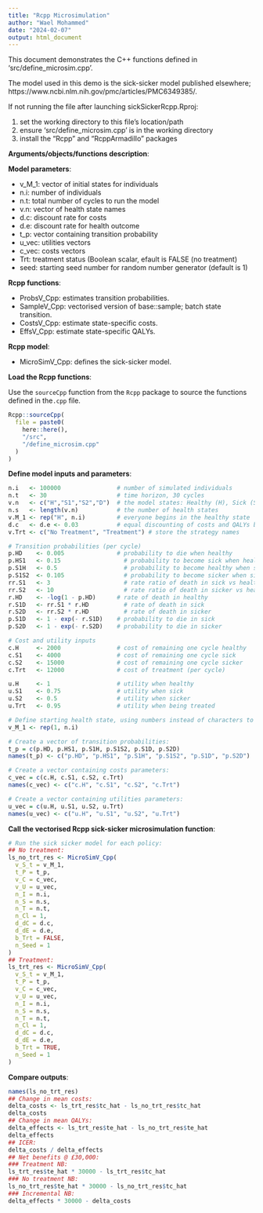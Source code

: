 ---
title: "Rcpp Microsimulation"
author: "Wael Mohammed"
date: "2024-02-07"
output: html_document
---

This document demonstrates the C++ functions defined in 'src/define_microsim.cpp'.

The model used in this demo is the sick-sicker model published elsewhere;
https://www.ncbi.nlm.nih.gov/pmc/articles/PMC6349385/.

If not running the file after launching sickSickerRcpp.Rproj:

1. set the working directory to this file's location/path
2. ensure 'src/define_microsim.cpp' is in the working directory
3. install the "Rcpp" and "RcppArmadillo" packages

**Arguments/objects/functions description**:

**Model parameters**:

- v_M_1:   vector of initial states for individuals
- n.i:     number of individuals
- n.t:     total number of cycles to run the model
- v.n:     vector of health state names
- d.c:     discount rate for costs
- d.e:     discount rate for health outcome
- t_p:     vector containing transition probability
- u_vec:   utilities vectors
- c_vec:   costs vectors
- Trt:     treatment status (Boolean scalar, efault is FALSE (no treatment)
- seed:    starting seed number for random number generator (default is 1)

**Rcpp functions**:

- ProbsV_Cpp: estimates transition probabilities.
- SampleV_Cpp: vectorised version of base::sample; batch state transition.
- CostsV_Cpp: estimate state-specific costs.
- EffsV_Cpp: estimate state-specific QALYs.

**Rcpp model**:

- MicroSimV_Cpp: defines the sick-sicker model.

**Load the Rcpp functions**:

Use the `sourceCpp` function from the `Rcpp` package to source the functions defined in the`.cpp` file.

```{r}
Rcpp::sourceCpp(
  file = paste0(
    here::here(),
    "/src",
    "/define_microsim.cpp"
  )
)
```

**Define model inputs and parameters**:

```{r}
n.i   <- 100000                # number of simulated individuals
n.t   <- 30                    # time horizon, 30 cycles
v.n   <- c("H","S1","S2","D")  # the model states: Healthy (H), Sick (S1), Sicker (S2), Dead (D)
n.s   <- length(v.n)           # the number of health states
v.M_1 <- rep("H", n.i)         # everyone begins in the healthy state
d.c   <- d.e <- 0.03           # equal discounting of costs and QALYs by 3%
v.Trt <- c("No Treatment", "Treatment") # store the strategy names

# Transition probabilities (per cycle)
p.HD    <- 0.005               # probability to die when healthy
p.HS1   <- 0.15          	     # probability to become sick when healthy
p.S1H   <- 0.5           	     # probability to become healthy when sick
p.S1S2  <- 0.105         	     # probability to become sicker when sick
rr.S1   <- 3             	     # rate ratio of death in sick vs healthy
rr.S2   <- 10            	     # rate ratio of death in sicker vs healthy
r.HD    <- -log(1 - p.HD) 	   # rate of death in healthy
r.S1D   <- rr.S1 * r.HD  	     # rate of death in sick
r.S2D   <- rr.S2 * r.HD  	     # rate of death in sicker
p.S1D   <- 1 - exp(- r.S1D)    # probability to die in sick
p.S2D   <- 1 - exp(- r.S2D)    # probability to die in sicker

# Cost and utility inputs
c.H     <- 2000                # cost of remaining one cycle healthy
c.S1    <- 4000                # cost of remaining one cycle sick
c.S2    <- 15000               # cost of remaining one cycle sicker
c.Trt   <- 12000               # cost of treatment (per cycle)

u.H     <- 1                   # utility when healthy
u.S1    <- 0.75                # utility when sick
u.S2    <- 0.5                 # utility when sicker
u.Trt   <- 0.95                # utility when being treated

# Define starting health state, using numbers instead of characters to identify the health states:
v_M_1 <- rep(1, n.i)

# Create a vector of transition probabilities:
t_p = c(p.HD, p.HS1, p.S1H, p.S1S2, p.S1D, p.S2D)
names(t_p) <- c("p.HD", "p.HS1", "p.S1H", "p.S1S2", "p.S1D", "p.S2D")

# Create a vector containing costs parameters:
c_vec = c(c.H, c.S1, c.S2, c.Trt)
names(c_vec) <- c("c.H", "c.S1", "c.S2", "c.Trt")

# Create a vector containing utilities parameters:
u_vec = c(u.H, u.S1, u.S2, u.Trt)
names(u_vec) <- c("u.H", "u.S1", "u.S2", "u.Trt")
```

**Call the vectorised Rcpp sick-sicker microsimulation function**:

```{r, message=FALSE}
# Run the sick sicker model for each policy:
## No treatment:
ls_no_trt_res <- MicroSimV_Cpp(
  v_S_t = v_M_1,
  t_P = t_p,
  v_C = c_vec,
  v_U = u_vec,
  n_I = n.i,
  n_S = n.s,
  n_T = n.t,
  n_Cl = 1,
  d_dC = d.c,
  d_dE = d.e,
  b_Trt = FALSE,
  n_Seed = 1
)
## Treatment:
ls_trt_res <- MicroSimV_Cpp(
  v_S_t = v_M_1,
  t_P = t_p,
  v_C = c_vec,
  v_U = u_vec,
  n_I = n.i,
  n_S = n.s,
  n_T = n.t,
  n_Cl = 1,
  d_dC = d.c,
  d_dE = d.e,
  b_Trt = TRUE,
  n_Seed = 1
)
```

**Compare outputs**:

```{r}
names(ls_no_trt_res)
## Change in mean costs:
delta_costs <- ls_trt_res$tc_hat - ls_no_trt_res$tc_hat
delta_costs
## Change in mean QALYs:
delta_effects <- ls_trt_res$te_hat - ls_no_trt_res$te_hat
delta_effects
## ICER:
delta_costs / delta_effects
## Net benefits @ £30,000:
### Treatment NB:
ls_trt_res$te_hat * 30000 - ls_trt_res$tc_hat
### No treatment NB:
ls_no_trt_res$te_hat * 30000 - ls_no_trt_res$tc_hat
### Incremental NB:
delta_effects * 30000 - delta_costs
```